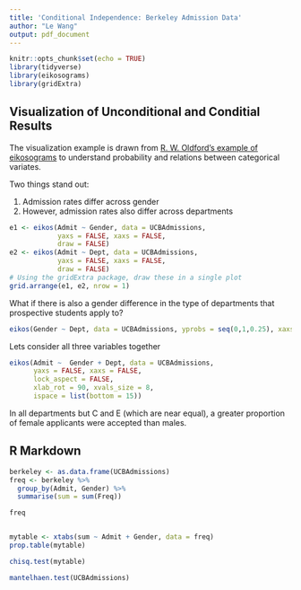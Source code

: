 ```yaml
---
title: 'Conditional Independence: Berkeley Admission Data'
author: "Le Wang"
output: pdf_document
---
```


```r
knitr::opts_chunk$set(echo = TRUE)
library(tidyverse)
library(eikosograms)
library(gridExtra)
```


## Visualization of Unconditional and Conditial Results

The visualization example is drawn from [R. W. Oldford's example of eikosograms](https://cran.r-project.org/web/packages/eikosograms/vignettes/DataAnalysis.html) to understand probability and relations between categorical variates. 

Two things stand out:

1. Admission rates differ across gender
2. However, admission rates also differ across departments



```r
e1 <- eikos(Admit ~ Gender, data = UCBAdmissions, 
            yaxs = FALSE, xaxs = FALSE, 
            draw = FALSE)
e2 <- eikos(Admit ~ Dept, data = UCBAdmissions,  
            yaxs = FALSE, xaxs = FALSE,
            draw = FALSE)
# Using the gridExtra package, draw these in a single plot
grid.arrange(e1, e2, nrow = 1)
```

What if there is also a gender difference in the type of departments that prospective students apply to?

```r
eikos(Gender ~ Dept, data = UCBAdmissions, yprobs = seq(0,1,0.25), xaxs = FALSE)
```



Lets consider all three variables together

```r
eikos(Admit ~  Gender + Dept, data = UCBAdmissions,  
      yaxs = FALSE, xaxs = FALSE, 
      lock_aspect = FALSE, 
      xlab_rot = 90, xvals_size = 8,
      ispace = list(bottom = 15))
```


In all departments but C and E (which are near equal), a greater proportion of female applicants were accepted than males.

## R Markdown

```r
berkeley <- as.data.frame(UCBAdmissions)
freq <- berkeley %>% 
  group_by(Admit, Gender) %>% 
  summarise(sum = sum(Freq))

freq


mytable <- xtabs(sum ~ Admit + Gender, data = freq)
prop.table(mytable)

```

```r
chisq.test(mytable)
```


```r
mantelhaen.test(UCBAdmissions)

```

